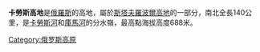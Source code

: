 {{Unreferenced|time=2021-12-15T15:56:38+00:00}}
'''卡勞斯高地'''是[[俄羅斯|俄羅斯]]的高地，屬於[[斯塔夫羅波爾高地|斯塔夫羅波爾高地]]的一部分，南北全長140公里，是[[卡勞斯河|卡勞斯河]]和[[庫馬河|庫馬河]]的分水嶺，最高點海拔高度688米。

{{Russia-geo-stub}}
[[Category:俄罗斯高原|Category:俄罗斯高原]]